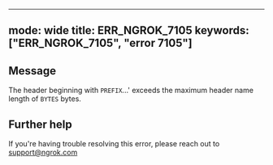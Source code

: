 
---
mode: wide
title: ERR_NGROK_7105
keywords: ["ERR_NGROK_7105", "error 7105"]
---

## Message
The header beginning with `PREFIX`...' exceeds the maximum header name length of `BYTES` bytes.




## Further help
If you're having trouble resolving this error, please reach out to [support@ngrok.com](mailto:support@ngrok.com?subject=Help%20with%20ERR_NGROK_7105)

